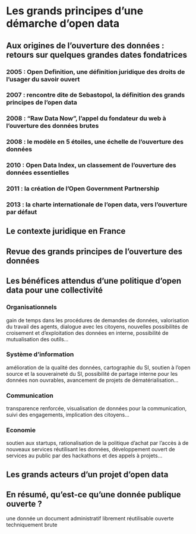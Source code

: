 # Les grands principes d’une démarche d’open data

## Aux origines de l’ouverture des données : retours sur quelques grandes dates fondatrices

### 2005 : Open Definition, une définition juridique des droits de l’usager du savoir ouvert

### 2007 : rencontre dite de Sebastopol, la définition des grands principes de l’open data 

### 2008 : “Raw Data Now”, l’appel du fondateur du web à l’ouverture des données brutes

### 2008 : le modèle en 5 étoiles, une échelle de l’ouverture des données

### 2010 : Open Data Index, un classement de l’ouverture des données essentielles

### 2011 : la création de l’Open Government Partnership

### 2013 : la charte internationale de l’open data, vers l’ouverture par défaut	

## Le contexte juridique en France

## Revue des grands principes de l’ouverture des données 

## Les bénéfices attendus d’une politique d’open data pour une collectivité

### Organisationnels
gain de temps dans les procédures de demandes de données, valorisation du travail des agents, dialogue avec les citoyens, nouvelles possibilités de croisement et d’exploitation des données en interne, possibilité de mutualisation des outils…

### Système d’information
amélioration de la qualité des données, cartographie du SI, soutien à l’open source et la souveraineté du SI, possibilité de partage interne pour les données non ouvrables, avancement de projets de dématérialisation…

### Communication
transparence renforcée, visualisation de données pour la communication, suivi des engagements, implication des citoyens…

### Economie
soutien aux startups, rationalisation de la politique d’achat par l’accès à de nouveaux services réutilisant les données, développement ouvert de services au public par des hackathons et des appels à projets…

## Les grands acteurs d’un projet d’open data

## En résumé, qu'est-ce qu'une donnée publique ouverte ?

une donnée
un document administratif
librement réutilisable
ouverte techniquement
brute
